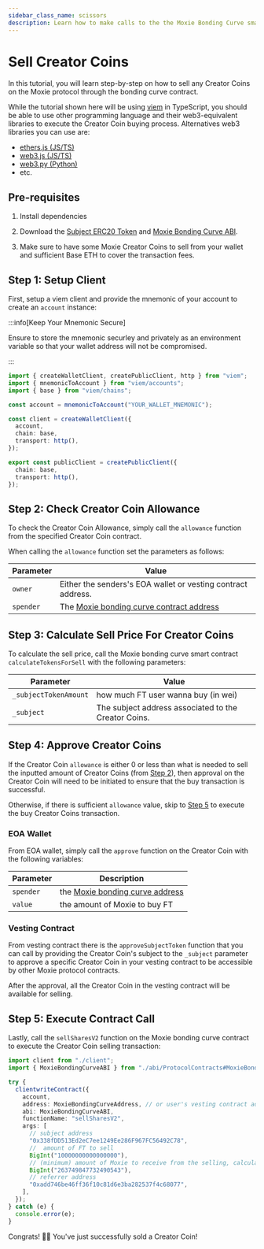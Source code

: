 ```yaml
---
sidebar_class_name: scissors
description: Learn how to make calls to the the Moxie Bonding Curve smart contract to sell Creator Coins, either from your wallet or your vesting contract.
---
```



# Sell Creator Coins

In this tutorial, you will learn step-by-step on how to sell any Creator Coins on the Moxie protocol through the bonding curve contract.

While the tutorial shown here will be using [viem](https://viem.sh) in TypeScript, you should be able to use other programming language and their web3-equivalent libraries to execute the Creator Coin buying process. Alternatives web3 libraries you can use are:

- [ethers.js (JS/TS)](https://docs.ethers.org/v5/)
- [web3.js (JS/TS)](https://www.web3js.org/)
- [web3.py (Python)](https://web3py.readthedocs.io/en/stable/)
- etc.

## Pre-requisites

1. Install dependencies

<Install dependencies="viem" />

2. Download the [Subject ERC20 Token](https://github.com/moxie-protocol/contracts/blob/dev/packages/protocol/ignition/deployments/base-mainnet/artifacts/ProtocolContracts%23SubjectERC20.json) and [Moxie Bonding Curve ABI](https://github.com/moxie-protocol/contracts/blob/dev/packages/protocol/ignition/deployments/base-mainnet/artifacts/ProtocolContracts%23MoxieBondingCurve.json).

3. Make sure to have some Moxie Creator Coins to sell from your wallet and sufficient Base ETH to cover the transaction fees.

## Step 1: Setup Client

First, setup a viem client and provide the mnemonic of your account to create an `account` instance:

:::info[Keep Your Mnemonic Secure]

Ensure to store the mnemonic securley and privately as an environment variable so that your wallet address will not be compromised.

:::

```ts title="client.ts"
import { createWalletClient, createPublicClient, http } from "viem";
import { mnemonicToAccount } from "viem/accounts";
import { base } from "viem/chains";

const account = mnemonicToAccount("YOUR_WALLET_MNEMONIC");

const client = createWalletClient({
  account,
  chain: base,
  transport: http(),
});

export const publicClient = createPublicClient({
  chain: base,
  transport: http(),
});
```

## Step 2: Check Creator Coin Allowance

To check the Creator Coin Allowance, simply call the `allowance` function from the specified Creator Coin contract.

When calling the `allowance` function set the parameters as follows:

| Parameter | Value                                                                                                               |
| --------- | ------------------------------------------------------------------------------------------------------------------- |
| `owner`   | Either the senders's EOA wallet or vesting contract address.                                                        |
| `spender` | The [Moxie bonding curve contract address](https://basescan.org/address/0x373065e66B32a1C428aa14698dFa99BA7199B55E) |

## Step 3: Calculate Sell Price For Creator Coins

To calculate the sell price, call the Moxie bonding curve smart contract `calculateTokensForSell` with the following parameters:

| Parameter             | Value                                                |
| --------------------- | ---------------------------------------------------- |
| `_subjectTokenAmount` | how much FT user wanna buy (in wei)                  |
| `_subject`            | The subject address associated to the Creator Coins. |

## Step 4: Approve Creator Coins

If the Creator Coin `allowance` is either 0 or less than what is needed to sell the inputted amount of Creator Coins (from [Step 2](./03-sell-fan-tokens.mdx#step-2-check-fan-token-allowance)), then approval on the Creator Coin will need to be initiated to ensure that the buy transaction is successful.

Otherwise, if there is sufficient `allowance` value, skip to [Step 5](./03-sell-fan-tokens.mdx#step-5-execute-contract-call) to execute the buy Creator Coins transaction.

### EOA Wallet

From EOA wallet, simply call the `approve` function on the Creator Coin with the following variables:

| Parameter | Description                                                                                                |
| --------- | ---------------------------------------------------------------------------------------------------------- |
| `spender` | the [Moxie bonding curve address](https://basescan.org/address/0x373065e66B32a1C428aa14698dFa99BA7199B55E) |
| `value`   | the amount of Moxie to buy FT                                                                              |

### Vesting Contract

From vesting contract there is the `approveSubjectToken` function that you can call by providing the Creator Coin's subject to the `_subject` parameter to approve a specific Creator Coin in your vesting contract to be accessible by other Moxie protocol contracts.

After the approval, all the Creator Coin in the vesting contract will be available for selling.

## Step 5: Execute Contract Call

Lastly, call the `sellSharesV2` function on the Moxie bonding curve contract to execute the Creator Coin selling transaction:

<Tabs>
  <TabItem value="viem-ts" label="Viem (TS)">

```ts title="index.ts"
import client from "./client";
import { MoxieBondingCurveABI } from "./abi/ProtocolContracts#MoxieBondingCurve.json";

try {
  clientwriteContract({
    account,
    address: MoxieBondingCurveAddress, // or user's vesting contract address
    abi: MoxieBondingCurveABI,
    functionName: "sellSharesV2",
    args: [
      // subject address
      "0x338fDD513Ed2eC7ee1249Ee286F967FC56492C78",
      //  amount of FT to sell
      BigInt("10000000000000000"),
      // (minimum) amount of Moxie to receive from the selling, calculated from step 2
      BigInt("263749847732490543"),
      // referrer address
      "0xadd746be46ff36f10c81d6e3ba282537f4c68077",
    ],
  });
} catch (e) {
  console.error(e);
}
```

</TabItem>
</Tabs>

Congrats! 🥳🎉 You've just successfully sold a Creator Coin!

<DeveloperSupport />
